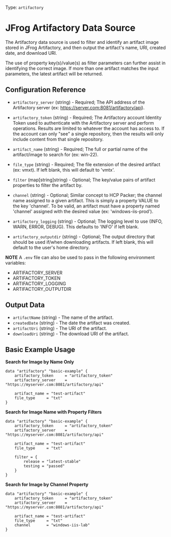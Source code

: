 Type: `artifactory`

# JFrog Artifactory Data Source

The Artifactory data source is used to filter and identify an artifact image stored in JFrog Artifactory, and then output the artifact's name, URI, created date, and download URI. 

The use of property key(s)/value(s) as filter parameters can further assist in identifying the correct image. If more than one artifact matches the input parameters, the latest artifact will be returned.


## Configuration Reference

- `artifactory_server` (string) - Required; The API address of the Artifactory server (ex: https://server.com:8081/artifactory/api).
- `artifactory_token` (string) - Required; The Artifactory account Identity Token used to authenticate with the Artifactory server and perform operations. Results are limited to whatever the account has access to. If the account can only "see" a single repository, then the results will only include content from that single repository.

- `artifact_name` (string) - Required; The full or partial name of the artifact/image to search for (ex: win-22).
- `file_type` (string) - Required; The file extension of the desired artifact (ex: vmxt). If left blank, this will default to 'vmtx'.
- `filter` (map[string]string) - Optional; The key/value pairs of artifact properties to filter the artifact by.
- `channel` (string) - Optional; Similar concept to HCP Packer; the channel name assigned to a given artifact. This is simply a property VALUE to the key 'channel'. To be valid, an artifact must have a property named 'channel' assigned with the desired value (ex: 'windows-iis-prod').

- `artifactory_logging` (string) - Optional; The logging level to use (INFO, WARN, ERROR, DEBUG). This defaults to 'INFO' if left blank.
- `artifactory_outputdir` (string) - Optional; The output directory that should be used if/when downloading artifacts. If left blank, this will default to the user's home directory.



**NOTE**
A `.env` file can also be used to pass in the following environment variables:
- ARTIFACTORY_SERVER
- ARTIFACTORY_TOKEN
- ARTIFACTORY_LOGGING
- ARTIFACTORY_OUTPUTDIR


## Output Data

- `artifactName` (string) - The name of the artifact.
- `createdDate` (string) - The date the artifact was created.
- `artifactUri` (string) - The URI of the artifact.
- `downloadUri` (string) - The download URI of the artifact.



## Basic Example Usage

**Search for Image by Name Only**
```hcl
data "artifactory" "basic-example" {
    artifactory_token     = "artifactory_token"
    artifactory_server    = "https://myserver.com:8081/artifactory/api"

    artifact_name = "test-artifact"
    file_type     = "txt"
}
```

**Search for Image Name with Property Filters**
```hcl
data "artifactory" "basic-example" {
    artifactory_token     = "artifactory_token"
    artifactory_server    = "https://myserver.com:8081/artifactory/api"

    artifact_name = "test-artifact"
    file_type     = "txt"
    
    filter = {
        release = "latest-stable"
        testing = "passed"
    }
}
```

**Search for Image by Channel Property**
```hcl
data "artifactory" "basic-example" {
    artifactory_token     = "artifactory_token"
    artifactory_server    = "https://myserver.com:8081/artifactory/api"

    artifact_name = "test-artifact"
    file_type     = "txt"
    channel       = "windows-iis-lab"
}
```


